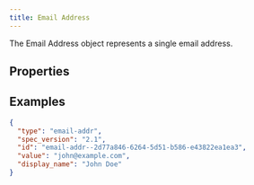 ```yaml
---
title: Email Address
---
```


The Email Address object represents a single email address.

## Properties
<PropertiesOverview type='email-addr' />
<PropertyDefinitions type='email-addr' />

## Examples

```json
{
  "type": "email-addr",
  "spec_version": "2.1",
  "id": "email-addr--2d77a846-6264-5d51-b586-e43822ea1ea3",
  "value": "john@example.com",
  "display_name": "John Doe"
}
```
